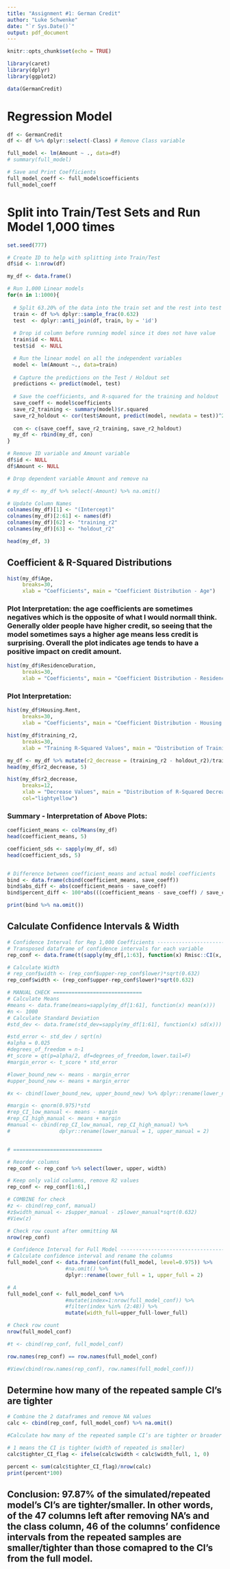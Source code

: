 ```yaml
---
title: "Assignment #1: German Credit"
author: "Luke Schwenke"
date: "`r Sys.Date()`"
output: pdf_document
---
```


```r
knitr::opts_chunk$set(echo = TRUE)

library(caret)
library(dplyr)
library(ggplot2)

data(GermanCredit)
```

# Regression Model

```r

df <- GermanCredit
df <- df %>% dplyr::select(-Class) # Remove Class variable

full_model <- lm(Amount ~ ., data=df)
# summary(full_model)

# Save and Print Coefficients
full_model_coeff <- full_model$coefficients
full_model_coeff

```

# Split into Train/Test Sets and Run Model 1,000 times

```r

set.seed(777)

# Create ID to help with splitting into Train/Test
df$id <- 1:nrow(df)

my_df <- data.frame()

# Run 1,000 Linear models
for(n in 1:1000){
  
  # Split 63.20% of the data into the train set and the rest into test
  train <- df %>% dplyr::sample_frac(0.632)
  test  <- dplyr::anti_join(df, train, by = 'id') 
  
  # Drop id column before running model since it does not have value
  train$id <- NULL
  test$id  <- NULL

  # Run the linear model on all the independent variables
  model <- lm(Amount ~., data=train)
  
  # Capture the predictions on the Test / Holdout set
  predictions <- predict(model, test)
  
  # Save the coefficients, and R-squared for the training and holdout
  save_coeff <- model$coefficients
  save_r2_training <- summary(model)$r.squared
  save_r2_holdout <- cor(test$Amount, predict(model, newdata = test))^2
  
  con <- c(save_coeff, save_r2_training, save_r2_holdout)
  my_df <- rbind(my_df, con)
}

# Remove ID variable and Amount variable
df$id <- NULL
df$Amount <- NULL

# Drop dependent variable Amount and remove na

# my_df <- my_df %>% select(-Amount) %>% na.omit()

# Update Column Names
colnames(my_df)[1] <- "(Intercept)"
colnames(my_df)[2:61] <- names(df)
colnames(my_df)[62] <- "training_r2"
colnames(my_df)[63] <- "holdout_r2"

head(my_df, 3)

```

## Coefficient & R-Squared Distributions

```r

hist(my_df$Age, 
     breaks=30,
     xlab = "Coefficients", main = "Coefficient Distribution - Age")

```

### Plot Interpretation: the age coefficients are sometimes negatives which is the opposite of what I would normall think. Generally older people have higher credit, so seeing that the model sometimes says a higher age means less credit is surprising. Overall the plot indicates age tends to have a positive impact on credit amount.

```r
hist(my_df$ResidenceDuration, 
     breaks=30,
     xlab = "Coefficients", main = "Coefficient Distribution - Residence Duration", col="lightblue")
```

### Plot Interpretation: 

```r
hist(my_df$Housing.Rent, 
     breaks=30,
     xlab = "Coefficients", main = "Coefficient Distribution - Housing Rent", col="lightgreen")
```

```r
hist(my_df$training_r2, 
     breaks=30,
     xlab = "Training R-Squared Values", main = "Distribution of Training R-Squared", col="pink")
```

```r
my_df <- my_df %>% mutate(r2_decrease = (training_r2 - holdout_r2)/training_r2)
head(my_df$r2_decrease, 5)

hist(my_df$r2_decrease, 
     breaks=12,
     xlab = "Decrease Values", main = "Distribution of R-Squared Decrease (Training vs. Holdout)",    
     col="lightyellow")

```

### Summary - Interpretation of Above Plots: 

```r

coefficient_means <- colMeans(my_df)
head(coefficient_means, 5)

coefficient_sds <- sapply(my_df, sd)
head(coefficient_sds, 5)


# Difference between coefficient_means and actual model coefficients
bind <- data.frame(cbind(coefficient_means, save_coeff))
bind$abs_diff <- abs(coefficient_means - save_coeff)
bind$percent_diff <- 100*abs(((coefficient_means - save_coeff) / save_coeff))

print(bind %>% na.omit())
```

## Calculate Confidence Intervals & Width
```r

# Confidence Interval for Rep 1,000 Coefficients -------------------------------
# Transposed dataframe of confidence intervals for each variable
rep_conf <- data.frame(t(sapply(my_df[,1:63], function(x) Rmisc::CI(x, ci=0.975)))) #%>% na.omit()

# Calculate Width
# rep_conf$width <- (rep_conf$upper-rep_conf$lower)*sqrt(0.632)
rep_conf$width <- (rep_conf$upper-rep_conf$lower)*sqrt(0.632)

# MANUAL CHECK =============================
# Calculate Means
#means <- data.frame(means=sapply(my_df[1:61], function(x) mean(x)))
#n <- 1000
# Calculate Standard Deviation
#std_dev <- data.frame(std_dev=sapply(my_df[1:61], function(x) sd(x)))

#std_error <- std_dev / sqrt(n)
#alpha = 0.025
#degrees_of_freedom = n-1
#t_score = qt(p=alpha/2, df=degrees_of_freedom,lower.tail=F)
#margin_error <- t_score * std_error

#lower_bound_new <- means - margin_error
#upper_bound_new <- means + margin_error

#x <- cbind(lower_bound_new, upper_bound_new) %>% dplyr::rename(lower_new = 1, upper_new = 2)

#margin <- qnorm(0.975)*std
#rep_CI_low_manual <- means - margin
#rep_CI_high_manual <- means + margin
#manual <- cbind(rep_CI_low_manual, rep_CI_high_manual) %>% 
#                dplyr::rename(lower_manual = 1, upper_manual = 2)


# =============================

# Reorder columns
rep_conf <- rep_conf %>% select(lower, upper, width)

# Keep only valid columns, remove R2 values
rep_conf <- rep_conf[1:61,]

# COMBINE for check
#z <- cbind(rep_conf, manual)
#z$width_manual <- z$upper_manual - z$lower_manual*sqrt(0.632)
#View(z)

# Check row count after ommitting NA
nrow(rep_conf)

# Confidence Interval for Full Model -------------------------------------------
# Calculate confidence interval and rename the columns
full_model_conf <- data.frame(confint(full_model, level=0.975)) %>% 
                   #na.omit() %>% 
                   dplyr::rename(lower_full = 1, upper_full = 2)

# A
full_model_conf <- full_model_conf %>% 
                   #mutate(index=1:nrow(full_model_conf)) %>% 
                   #filter(index %in% (2:48)) %>% 
                   mutate(width_full=upper_full-lower_full)

# Check row count
nrow(full_model_conf)

#t <- cbind(rep_conf, full_model_conf)

row.names(rep_conf) == row.names(full_model_conf)

#View(cbind(row.names(rep_conf), row.names(full_model_conf)))

```
## Determine how many of the repeated sample CI's are tighter
```r

# Combine the 2 dataframes and remove NA values
calc <- cbind(rep_conf, full_model_conf) %>% na.omit()

#Calculate how many of the repeated sample CI’s are tighter or broader than the full model CI’s. If the #width is smaller, the CI is tighter. If the width is bigger, the CI is broader.

# 1 means the CI is tighter (width of repeated is smaller)
calc$tighter_CI_flag <- ifelse(calc$width < calc$width_full, 1, 0)

percent <- sum(calc$tighter_CI_flag)/nrow(calc)
print(percent*100)

```

## Conclusion: 97.87% of the simulated/repeated model's CI's are tighter/smaller. In other words, of the 47 columns left after removing NA's and the class column, 46 of the columns' confidence intervals from the repeated samples are smaller/tighter than those comapred to the CI's from the full model.

